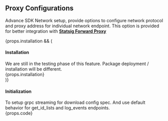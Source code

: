
## Proxy Configurations <VersionBadge version={props.addedInVersion} includeAboveVersion={props.includeAboveVersion}/>

Advance SDK Network setup, provide options to configure network protocol and proxy address for individual network endpoint. 
This option is provided for better integration with **[Statsig Forward Proxy](/server/concepts/forward_proxy)** 

<div>
{props.installation && (
  <div>

  <h4>Installation</h4>
  We are still in the testing phase of this feature. Package deployment / installation will be different.
  <div>
  {props.installation}
  </div>
  
  </div>
)}
</div>

<h4>Initialization</h4>
To setup grpc streaming for download config spec. And use default behavior for get_id_lists and log_events endpoints.
<div>
{props.code}
</div>
